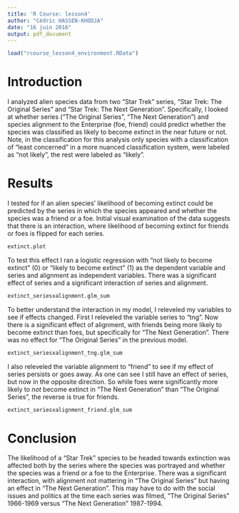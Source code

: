 ```yaml
---
title: 'R Course: lesson4'
author: "Cédric HASSEN-KHODJA"
date: "16 juin 2016"
output: pdf_document
---
```


```r
load("rcourse_lesson4_environment.RData")
```

# Introduction

I analyzed alien species data from two "Star Trek" series, "Star Trek: The Original Series" and "Star Trek: The Next Generation". Specifically, I looked at whether series ("The Original Series", "The Next Generation") and species alignment to the Enterprise (foe, friend) could predict whether the species was classified as likely to become extinct in the near future or not. Note, in the classification for this analysis only species with a classification of "least concerned" in a more nuanced classification system, were labeled as "not likely", the rest were labeled as "likely".


# Results

I tested for if an alien species' likelihood of becoming extinct could be predicted by the series in which the species appeared and whether the species was a friend or a foe. Initial visual examination of the data suggests that there is an interaction, where likelihood of becoming extinct for friends or foes is flipped for each series.

```r
extinct.plot
```

To test this effect I ran a logistic regression with "not likely to become extinct" (0) or "likely to become extinct" (1) as the dependent variable and series and alignment as independent variables. There was a significant effect of series and a significant interaction of series and alignment.

```r
extinct_seriesxalignment.glm_sum
```

To better understand the interaction in my model, I releveled my variables to see if effects changed. First I releveled the variable series to "tng". Now there is a significant effect of alignment, with friends being more likely to become extinct than foes, but specifically for "The Next Generation". There was no effect for "The Original Series" in the previous model.

```r
extinct_seriesxalignment_tng.glm_sum
```

I also releveled the variable alignment to "friend" to see if my effect of series persists or goes away. As one can see I still have an effect of series, but now in the opposite direction. So while foes were significantly more likely to *not* become extinct in "The Next Generation" than "The Original Series", the reverse is true for friends.

```r
extinct_seriesxalignment_friend.glm_sum
```


# Conclusion

The likelihood of a "Star Trek" species to be headed towards extinction was affected both by the series where the species was portrayed and whether the species was a friend or a foe to the Enterprise. There was a significant interaction, with alignment not mattering in "The Original Series" but having an effect in "The Next Generation". This may have to do with the social issues and politics at the time each series was filmed, "The Original Series" 1966-1969 versus "The Next Generation" 1987-1994.